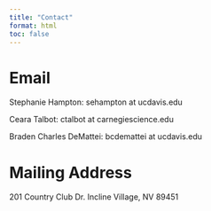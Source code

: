 ```yaml
---
title: "Contact"
format: html
toc: false
---
```


# Email

Stephanie Hampton: sehampton at ucdavis.edu

Ceara Talbot: ctalbot at carnegiescience.edu

Braden Charles DeMattei: bcdemattei at ucdavis.edu


# Mailing Address

201 Country Club Dr. Incline Village, NV 89451